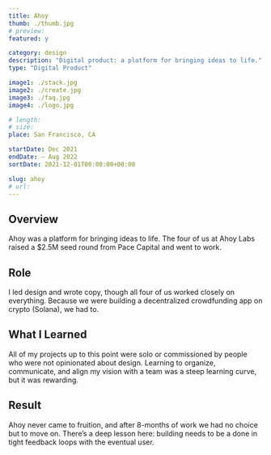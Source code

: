 ```yaml
---
title: Ahoy
thumb: ./thumb.jpg
# preview:
featured: y

category: design
description: "Digital product: a platform for bringing ideas to life."
type: "Digital Product"

image1: ./stack.jpg
image2: ./create.jpg
image3: ./faq.jpg
image4: ./logo.jpg

# length:
# size:
place: San Francisco, CA

startDate: Dec 2021
endDate: – Aug 2022
sortDate: 2021-12-01T00:00:00+00:00

slug: ahoy
# url:
---
```


## Overview

Ahoy was a platform for bringing ideas to life. The four of us at Ahoy Labs raised a $2.5M seed round from Pace Capital and went to work.

## Role

I led design and wrote copy, though all four of us worked closely on everything. Because we were building a decentralized crowdfunding app on crypto (Solana), we had to.

## What I Learned

All of my projects up to this point were solo or commissioned by people who were not opinionated about design. Learning to organize, communicate, and align my vision with a team was a steep learning curve, but it was rewarding.

## Result

Ahoy never came to fruition, and after 8-months of work we had no choice but to move on. There’s a deep lesson here: building needs to be a done in tight feedback loops with the eventual user.
